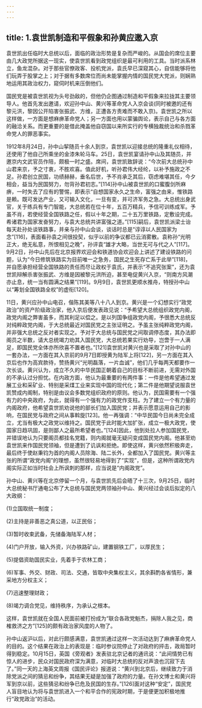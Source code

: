 ```yaml
---
---
---
```

title: 1.袁世凯制造和平假象和孙黄应邀入京
---




袁世凯出任临时大总统以后，面临的政治形势是复杂而严峻的。从国会的席位主要由几大政党所据这一现实，使袁世凯看到政党组织是最可利用的工具。当时派系林立，鱼龙混杂。对于那些官僚政客、投机党派，袁氏早已深窥其心，自信能够将他们玩弄于股掌之上；对于据有多数席位而尚未能掌握内情的国民党大党派，则娴熟地运用其政治权力，窥伺时机来压倒他们。

国民党是被袁世凯视为头号劲敌的，但他仍企图通过制造和平假象来拉拢其主要领导人。他首先发出邀请，欢迎孙中山、黄兴等革命党人入京会谈(同时被邀的还有黎元洪，黎因公开陷害张振武、方维，正遭各方责难而不敢入京)。袁世凯之所以这样做，一方面是想麻痹革命党人；另一方面也用以蒙骗舆论，表示自己与各方面的融洽关系。而更重要的是借此掩盖他自窃国以来所实行的专横独裁统治和杀戮革命党人的罪恶事实。

1912年8月24日，孙中山挈随员十余人到京，袁世凯以迎接总统的隆重礼仪相待，还使用了他自己所乘坐的金漆朱轮马车。25日，袁世凯宴请孙中山及其随员，并邀京内文武官员作陪，颇极一时之盛。席间，袁世凯致辞说：“今次前大总统孙中山君来京，予之寸衷，不胜欢喜。值此好机，听孙君伟大经纶，以补予施政之不足。孙君创立民国，功绩赫赫，垂名后世，予不肖承乏其后，窃虑难堪其任，今夕相会，益当为民国努力，勿背孙君初志。”[114]孙中山被袁世凯的口蜜腹剑所麻痹，一时失去了应有的警惕，即表示“自想国家永久之生命，富强之由来，惟铁路是赖。既可发达产业，又可输入文化，一旦有变，并可济军务之急。大总统出身武官，关于练兵有专门智能，大总统若在位十年，五百万精兵，予信可训练成军。予虽不肖，若使经营全国铁路之任，假以十年之期，二十五万里铁路，定敷设完成。希诸君为国家发奋努力，与袁大总统共讲富强之道。”[115]嗣后，袁世凯派梁士诒每天赴孙处谈铁路事，并亲与孙中山会谈，谈话时总是“谆谆以人民国家为念”[116]，表面看孙袁之间很投契，似乎以前的争议都已云消雾散。袁称孙“光明正大，绝无私意，所恨相见之晚”，孙评袁“雄才大略，当世无可与代之人”[117]。9月2日，孙中山先后在北京报界欢迎会和铁道协会欢迎会上讲述了建设铁路的问题，认为“今日修筑铁路实为目前唯一之急务，国民之生死存亡系于此举”[118]，并自愿承担经营全国铁路的责任而尽让政权于袁氏，并表示“不追究张案”，还为袁世凯辩解杀害张振武、方维是因被黎元洪所迫，甚至电促黄兴入京，“则南方风潮亦止息，统一当有圆满之结果”[119]。9月9日，袁世凯更顺水推舟，特授孙中山以“筹划全国铁路全权”的虚衔[120]。

11日，黄兴应孙中山电召，偕陈其美等八十八人到京。黄兴是一个幻想实行“政党政治”的资产阶级政治家，他入京后便发表政见说：“予希望大总统组织政党内阁，政党内阁之弊害虽多，而其利足以偿之。是以列国争组政党内阁，予很悉大总统反对纯粹政党内阁，于大总统最近对国民党之主张证明之。予虽主张纯粹政党内阁，并非强大总统之反对者实现之。予对于大总统与国民党之间取调停态度，其办法即阁员之半数，请大总统竭力劝其入国民党，大总统若果实行劝导，岂啻于一人满足，即国民党全体亦所欣喜不置者也。”[121]袁世凯对黄兴也是采取了对孙中山的一套办法，一方面在其入京前的9月7日即授黄为陆军上将[122]，另一方面在其入京后也作为高宾款待，赞扬黄兴“光明磊落，一片血诚”，他们几乎每两天都要作一次长谈。黄兴认为，成立不久的中华民国正朝着自己的目标不断前进，无需对外国的不承认过分担忧。在内政方面，他认为最重要的有两件事：一件是他希望通过发展工业和采矿业、特别是采煤工业来实现中国的现代化；第二件是他期望说服袁世凯赞成内阁制，特别是由议会多数党组织政府的原则。他认为，民国需要有一个强有力的中央政府，为此，就得有一个强有力的政党作支柱。为了建立一个有力量的内阁政府，他希望袁世凯劝说他的部长们加入国民党；并表示愿意运用自己的影响，在国民党与政府之间从事斡旋[123]。他一再强调：“中华民国今日尚未完全成立，尤当有极大之政党以维持之。国民党于此时能大加扩张，成立一极大政党，使国家日趋巩固，是则鄙人之最所希望者也。”[124]因此，他到处拉人参加国民党，并错误地认为只要阁员都挂名党籍，则内阁就毫无疑问变成国民党内阁。他甚至劝袁世凯来作国民党领袖，但是遭到了讥讽和拒绝。即使这样，黄兴依然积极奔走，最后终于使赵秉钧为首的内阁人员除海、陆二长外，全都加入了国民党。黄兴等主张的所谓“政党内阁”的理想，虽然很轻易地得到了“实现”，但是，这种所谓政党内阁实际正如当时社会上所讽刺的那样，应当说是“内阁政党”。

孙中山、黄兴等在北京停留一个月，与袁世凯先后会晤了十三次，9月25日，临时大总统秘书厅通电公布了大总统与国民党两领袖孙中山、黄兴经过会谈后拟定的八大政纲：

(1)立国取统一制度；

(2)主持是非善恶之真公道，以正民俗；

(3)暂时收束武备，先储备海陆军人材；

(4)门户开放，输入外资，兴办铁路矿山，建置钢铁工厂，以厚民生；

(5)提倡资助国民实业，先着手于农林工商；

(6)军事、外交、财政、司法、交通，皆取中央集权主义，其余斟酌各省情形，兼采地方分权主义；

(7)迅速整理财政；

(8)竭力调合党见，维持秩序，为承认之根本。

这样，袁世凯就在全国人民面前被打扮成为“联合各政党魁杰，捐除人我之见，商榷救济之方”[125]的颇有政治家风度的人物了。

孙中山返沪以后，对此行颇感满意，袁世凯通过这样一次活动达到了麻痹革命党人的目的。这个结果在政治上的表现是：临时参议院停止了对政府的抨击，政局暂时得到稳定。10月15日，英国《旁观者》发表驻北京记者的通讯说：“此间情势已有惊人的进步，民众对国民政府深为满意，对临时大总统的反对声浪也沉寂下去了。”同一天的上海英文周报《国民评论》报道说：“黄兴到北京后，继续致力于消除党派之间的猜忌和纷争，其结果无疑是加强了政府的力量。在孙文博士和黄兴将军到京以前，这些猜忌和纷争已危及民国的生存。”[126]面对这种“安定”，国民党人盲目地认为将与袁世凯进入一个和平合作的宪政时期，于是便更加积极地推行“政党政治”的活动。